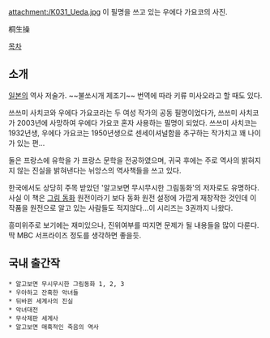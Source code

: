 attachment:/K031_Ueda.jpg
이 필명을 쓰고 있는 우에다 가요코의 사진.

桐生操

[[목차]]

== 소개 ==
[[일본]]의 역사 저술가. ~~불쏘시개 제조기~~ 번역에 따라 키류 미사오라고 할 때도 있다.

쓰쓰미 사치코와 우에다 가요코라는 두 여성 작가의 공동 필명이었다가, 쓰쓰미 사치코가 2003년에 사망하여 우에다 가요코 혼자 사용하는 필명이 되었다. 쓰쓰미 사치코는 1932년생, 우에다 가요코는 1950년생으로 센세이셔널함을 추구하는 작가치고 꽤 나이가 있는 편...

둘은 프랑스에 유학을 가 프랑스 문학을 전공하였으며, 귀국 후에는 주로 역사의 밝혀지지 않는 진실을 밝혀낸다는 뉘앙스의 역사책들을 쓰고 있다.

한국에서도 상당히 주목 받았던 '알고보면 무시무시한 그림동화'의 저자로도 유명하다. 사실 이 책은 [[그림 동화]] 원전이라기 보다 동화 원전 설정에 가깝게 재창작한 것인데 이 작품을 원전으로 알고 있는 사람들도 적지않다...이 시리즈는 3권까지 나왔다.

흥미위주로 보기에는 재미있으나, 진위여부를 따지면 문제가 될 내용들을 많이 다룬다. 딱 MBC 서프라이즈 정도를 생각하면 좋을듯. 

== 국내 출간작 ==
 * 알고보면 무시무시한 그림동화 1, 2, 3
 * 우아하고 잔혹한 악녀들 
 * 뒤바뀐 세계사의 진실 
 * 악녀대전
 * 무삭제판 세계사
 * 알고보면 매혹적인 죽음의 역사
